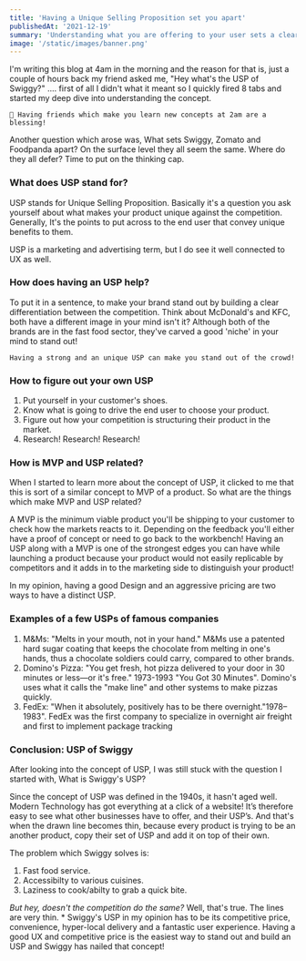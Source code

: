 ```yaml
---
title: 'Having a Unique Selling Proposition set you apart'
publishedAt: '2021-12-19'
summary: 'Understanding what you are offering to your user sets a clear motive for the team to operate on.'
image: '/static/images/banner.png'
---
```


I'm writing this blog at 4am in the morning and the reason for that is, just a couple of hours back my friend asked me, "Hey what's the USP of Swiggy?" .... first of all I didn't what it meant so I quickly fired 8 tabs and started my deep dive into understanding the concept.

`🧠 Having friends which make you learn new concepts at 2am are a blessing!`

Another question which arose was, What sets Swiggy, Zomato and Foodpanda apart? On the surface level they all seem the same. Where do they all defer? Time to put on the thinking cap.

### What does USP stand for?

USP stands for Unique Selling Proposition. Basically it's a question you ask yourself about what makes your product unique against the competition. Generally, It's the points to put across to the end user that convey unique benefits to them.

USP is a marketing and advertising term, but I do see it well connected to UX as well.

### How does having an USP help?

To put it in a sentence, to make your brand stand out by building a clear differentiation between the competition. Think about McDonald's and KFC, both have a different image in your mind isn't it? Although both of the brands are in the fast food sector, they've carved a good 'niche' in your mind to stand out!

`Having a strong and an unique USP can make you stand out of the crowd!`

### How to figure out your own USP

1. Put yourself in your customer's shoes.
2. Know what is going to drive the end user to choose your product.
3. Figure out how your competition is structuring their product in the market.
4. Research! Research! Research!

### How is MVP and USP related?

When I started to learn more about the concept of USP, it clicked to me that this is sort of a similar concept to MVP of a product. So what are the things which make MVP and USP related?

A MVP is the minimum viable product you'll be shipping to your customer to check how the markets reacts to it. Depending on the feedback you'll either have a proof of concept or need to go back to the workbench! Having an USP along with a MVP is one of the strongest edges you can have while launching a product because your product would not easily replicable by competitors and it adds in to the marketing side to distinguish your product!

In my opinion, having a good Design and an aggressive pricing are two ways to have a distinct USP.

### Examples of a few USPs of famous companies

1. M&Ms: "Melts in your mouth, not in your hand." M&Ms use a patented hard sugar coating that keeps the chocolate from melting in one's hands, thus a chocolate soldiers could carry, compared to other brands.
2. Domino's Pizza: "You get fresh, hot pizza delivered to your door in 30 minutes or less—or it's free." 1973-1993 "You Got 30 Minutes". Domino's uses what it calls the "make line" and other systems to make pizzas quickly.
3. FedEx: "When it absolutely, positively has to be there overnight."1978–1983". FedEx was the first company to specialize in overnight air freight and first to implement package tracking

### Conclusion: USP of Swiggy

After looking into the concept of USP, I was still stuck with the question I started with, What is Swiggy's USP?

Since the concept of USP was defined in the 1940s, it hasn't aged well. Modern Technology has got everything at a click of a website! It’s therefore easy to see what other businesses have to offer, and their USP’s. And that's when the drawn line becomes thin, because every product is trying to be an another product, copy their set of USP and add it on top of their own.

The problem which Swiggy solves is:

1. Fast food service.
2. Accessibilty to various cuisines.
3. Laziness to cook/abilty to grab a quick bite.

_But hey, doesn't the competition do the same?_ Well, that's true. The lines are very thin. \* Swiggy's USP in my opinion has to be its competitive price, convenience, hyper-local delivery and a fantastic user experience. Having a good UX and competitive price is the easiest way to stand out and build an USP and Swiggy has nailed that concept!
